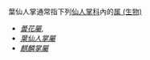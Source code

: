 {{disambig|}}
葉仙人掌通常指下列[[仙人掌科|仙人掌科]]內的[[属_(生物)|属 (生物)]]
* ''[[曇花屬|曇花屬]]'', 
* ''[[葉仙人掌屬|葉仙人掌屬]]''
* ''[[麒麟掌屬|麒麟掌屬]]''